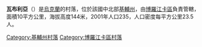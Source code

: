 {{coord|50|35|22|N|29|51|39|E|scale:30000|display=title}}

'''瓦布利亞'''（{{lang-uk|Вабля}}）是[[烏克蘭|烏克蘭]]的村落，位於該國中北部[[基輔州|基輔州]]，由[[博羅江卡區|博羅江卡區]]負責管轄，面積10平方公里，海拔高度144米，2001年人口235，人口密度每平方公里23.5人。

{{DEFAULTSORT:Вабля}}
[[Category:基輔州村落|Category:基輔州村落]]
[[Category:博羅江卡區村落|Category:博羅江卡區村落]]


{{Kiev-geo-stub}}